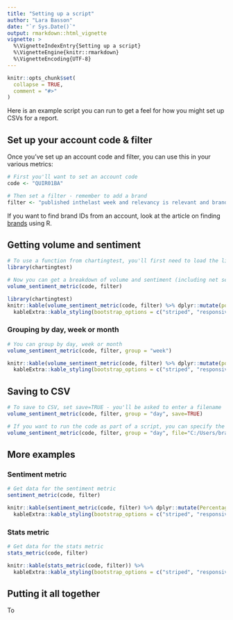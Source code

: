 ```yaml
---
title: "Setting up a script"
author: "Lara Basson"
date: "`r Sys.Date()`"
output: rmarkdown::html_vignette
vignette: >
  %\VignetteIndexEntry{Setting up a script}
  %\VignetteEngine{knitr::rmarkdown}
  %\VignetteEncoding{UTF-8}
---
```


```r
knitr::opts_chunk$set(
  collapse = TRUE,
  comment = "#>"
)
```

Here is an example script you can run to get a feel for how you might set up CSVs for a report.

## Set up your account code & filter

Once you've set up an account code and filter, you can use this in your various metrics:

```r
# First you'll want to set an account code
code <- "QUIR01BA" 

# Then set a filter - remember to add a brand
filter <- "published inthelast week and relevancy is relevant and brand isorchildof 10006"
```

If you want to find brand IDs from an account, look at the article on finding [brands](brands.html) using R.


## Getting volume and sentiment

```r
# To use a function from chartingtest, you'll first need to load the library
library(chartingtest)

# Now you can get a breakdown of volume and sentiment (including net sentiment) by date
volume_sentiment_metric(code, filter)
```

```r
library(chartingtest)
knitr::kable(volume_sentiment_metric(code, filter) %>% dplyr::mutate(positivePercent=scales::percent(positivePercent), neutralPercent=scales::percent(neutralPercent), negativePercent=scales::percent(negativePercent)), digits=2, format = "html") %>%
  kableExtra::kable_styling(bootstrap_options = c("striped", "responsive", "condensed"), full_width = F, font_size = 11)
```


### Grouping by day, week or month

```r
# You can group by day, week or month
volume_sentiment_metric(code, filter, group = "week")
```

```r
knitr::kable(volume_sentiment_metric(code, filter) %>% dplyr::mutate(positivePercent=scales::percent(positivePercent), neutralPercent=scales::percent(neutralPercent), negativePercent=scales::percent(negativePercent)), digits=2) %>% 
  kableExtra::kable_styling(bootstrap_options = c("striped", "responsive", "condensed"), full_width = F, font_size = 11)
```

## Saving to CSV
``` r
# To save to CSV, set save=TRUE - you'll be asked to enter a filename
volume_sentiment_metric(code, filter, group = "day", save=TRUE)

# If you want to run the code as part of a script, you can specify the file upfront and it will save automatically
volume_sentiment_metric(code, filter, group = "day", file="C:/Users/brandseye/Documents/volume_sentiment.csv")

```

## More examples

### Sentiment metric
```r
# Get data for the sentiment metric
sentiment_metric(code, filter)
```

``` r
knitr::kable(sentiment_metric(code, filter) %>% dplyr::mutate(Percentage=scales::percent(Percentage))) %>%
  kableExtra::kable_styling(bootstrap_options = c("striped", "responsive", "condensed"), full_width = F, font_size = 11)
```


### Stats metric
```r
# Get data for the stats metric
stats_metric(code, filter)
```

```r
knitr::kable(stats_metric(code, filter)) %>%
  kableExtra::kable_styling(bootstrap_options = c("striped", "responsive", "condensed"), full_width = F, font_size = 11)
```

## Putting it all together

To 
